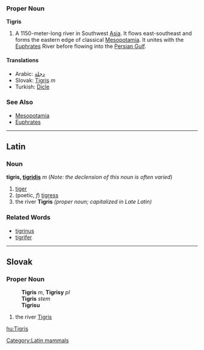 === Proper Noun ===
'''Tigris'''
# A 1150-meter-long river in Southwest [[Asia]]. It flows east-southeast and forms the eastern edge of classical [[Mesopotamia]]. It unites with the [[Euphrates]] River before flowing into the [[Persian Gulf]].

==== Translations ====
*Arabic: [[دجلة]]
*Slovak: [[Tigris#Slovak|Tigris]] ''m''
*Turkish: [[Dicle]]

=== See Also ===
* [[Mesopotamia]]
* [[Euphrates]]

----
==Latin==
[[Category:Latin mammals]]
===Noun===
'''tīgris, [[Wiktionary Appendix:Latin third declension|tigridis]]''' ''m'' (''Note: the declension of this noun is often varied'')

# [[tiger]]
# (poetic, ''f'') [[tigress]]
# the river '''Tigris''' ''(proper noun; capitalized in Late Latin)''
===Related Words===
*[[tigrinus]]
*[[tigrifer]]
----
==Slovak==
===Proper Noun===
:'''Tigris''' ''m'', '''Tigrisy''' ''pl''
:'''Tigris''' ''stem''
:'''Tigrisu''' ''{{gensg}}''
:{{decpat}} {{dub}}
# the river [[Tigris#English|Tigris]]

[[hu:Tigris]]